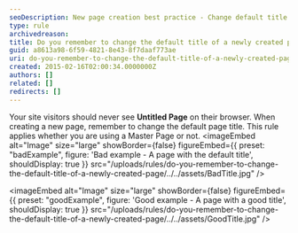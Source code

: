 ```yaml
---
seoDescription: New page creation best practice - Change default title to a meaningful one, enhancing user experience and search engine optimization.
type: rule
archivedreason:
title: Do you remember to change the default title of a newly created page?
guid: a8613a98-6f59-4821-8e43-8f7daaf773ae
uri: do-you-remember-to-change-the-default-title-of-a-newly-created-page
created: 2015-02-16T02:00:34.0000000Z
authors: []
related: []
redirects: []
---
```


Your site visitors should never see **Untitled Page** on their browser. When creating a new page, remember to change the default page title. This rule applies whether you are using a Master Page or not.
<imageEmbed
  alt="Image"
  size="large"
  showBorder={false}
  figureEmbed={{
    preset: "badExample",
    figure: 'Bad example - A page with the default title',
    shouldDisplay: true
  }}
  src="/uploads/rules/do-you-remember-to-change-the-default-title-of-a-newly-created-page/../../assets/BadTitle.jpg"
/>

<imageEmbed
  alt="Image"
  size="large"
  showBorder={false}
  figureEmbed={{
    preset: "goodExample",
    figure: 'Good example - A page with a good title',
    shouldDisplay: true
  }}
  src="/uploads/rules/do-you-remember-to-change-the-default-title-of-a-newly-created-page/../../assets/GoodTitle.jpg"
/>